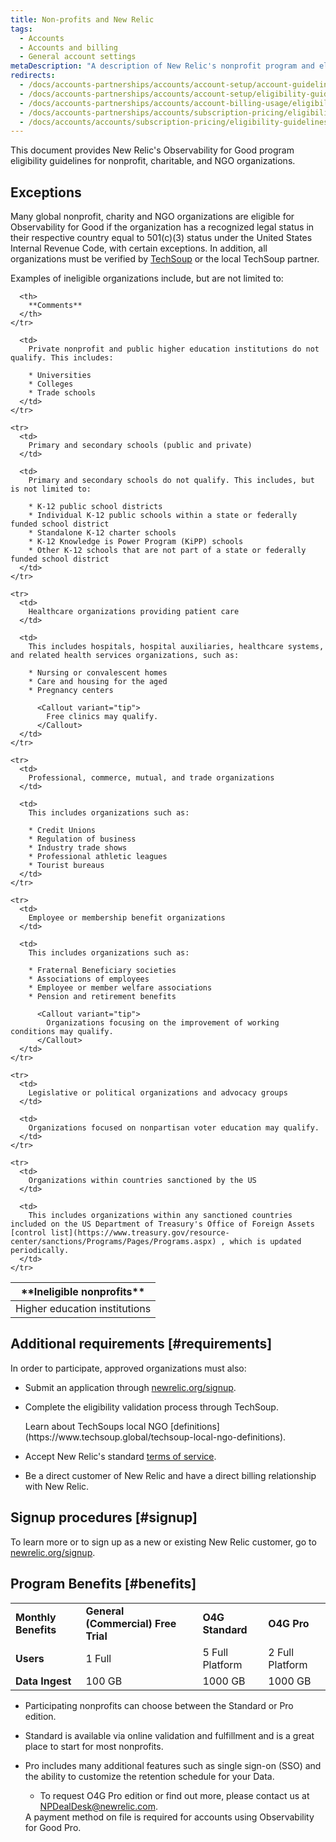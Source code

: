 ```yaml
---
title: Non-profits and New Relic
tags:
  - Accounts
  - Accounts and billing
  - General account settings
metaDescription: "A description of New Relic's nonprofit program and eligibility requirements."
redirects:
  - /docs/accounts-partnerships/accounts/account-setup/account-guidelines-nonprofits
  - /docs/accounts-partnerships/accounts/account-setup/eligibility-guidelines-new-relic-nonprofit-program
  - /docs/accounts-partnerships/accounts/account-billing-usage/eligibility-guidelines-new-relic-nonprofit-program
  - /docs/accounts-partnerships/accounts/subscription-pricing/eligibility-guidelines-new-relic-nonprofit-program
  - /docs/accounts/accounts/subscription-pricing/eligibility-guidelines-new-relic-nonprofit-program
---
```


This document provides New Relic's Observability for Good program eligibility guidelines for nonprofit, charitable, and NGO organizations.

## Exceptions

Many global nonprofit, charity and NGO organizations are eligible for Observability for Good if the organization has a recognized legal status in their respective country equal to 501(c)(3) status under the United States Internal Revenue Code, with certain exceptions. In addition, all organizations must be verified by [TechSoup](https://www.techsoup.global/techsoup-local-ngo-definitions) or the local TechSoup partner.

Examples of ineligible organizations include, but are not limited to:

<table>
  <thead>
    <tr>
      <th style={{ width: "200px" }}>
        **Ineligible nonprofits**
      </th>

      <th>
        **Comments**
      </th>
    </tr>
  </thead>

  <tbody>
    <tr>
      <td>
        Higher education institutions
      </td>

      <td>
        Private nonprofit and public higher education institutions do not qualify. This includes:

        * Universities
        * Colleges
        * Trade schools
      </td>
    </tr>

    <tr>
      <td>
        Primary and secondary schools (public and private)
      </td>

      <td>
        Primary and secondary schools do not qualify. This includes, but is not limited to:

        * K-12 public school districts
        * Individual K-12 public schools within a state or federally funded school district
        * Standalone K-12 charter schools
        * K-12 Knowledge is Power Program (KiPP) schools
        * Other K-12 schools that are not part of a state or federally funded school district
      </td>
    </tr>

    <tr>
      <td>
        Healthcare organizations providing patient care
      </td>

      <td>
        This includes hospitals, hospital auxiliaries, healthcare systems, and related health services organizations, such as:

        * Nursing or convalescent homes
        * Care and housing for the aged
        * Pregnancy centers

          <Callout variant="tip">
            Free clinics may qualify.
          </Callout>
      </td>
    </tr>

    <tr>
      <td>
        Professional, commerce, mutual, and trade organizations
      </td>

      <td>
        This includes organizations such as:

        * Credit Unions
        * Regulation of business
        * Industry trade shows
        * Professional athletic leagues
        * Tourist bureaus
      </td>
    </tr>

    <tr>
      <td>
        Employee or membership benefit organizations
      </td>

      <td>
        This includes organizations such as:

        * Fraternal Beneficiary societies
        * Associations of employees
        * Employee or member welfare associations
        * Pension and retirement benefits

          <Callout variant="tip">
            Organizations focusing on the improvement of working conditions may qualify.
          </Callout>
      </td>
    </tr>

    <tr>
      <td>
        Legislative or political organizations and advocacy groups
      </td>

      <td>
        Organizations focused on nonpartisan voter education may qualify.
      </td>
    </tr>

    <tr>
      <td>
        Organizations within countries sanctioned by the US
      </td>

      <td>
        This includes organizations within any sanctioned countries included on the US Department of Treasury's Office of Foreign Assets [control list](https://www.treasury.gov/resource-center/sanctions/Programs/Pages/Programs.aspx) , which is updated periodically.
      </td>
    </tr>
  </tbody>
</table>

## Additional requirements [#requirements]

In order to participate, approved organizations must also:

* Submit an application through [newrelic.org/signup](https://www.newrelic.org/signup).
* Complete the eligibility validation process through TechSoup.

  <Callout variant="tip">
    Learn about TechSoups local NGO [definitions](https://www.techsoup.global/techsoup-local-ngo-definitions).
  </Callout>
* Accept New Relic's standard [terms of service](https://newrelic.com/terms).
* Be a direct customer of New Relic and have a direct billing relationship with New Relic.

## Signup procedures [#signup]

To learn more or to sign up as a new or existing New Relic customer, go to [newrelic.org/signup](https://www.newrelic.org/signup).

## Program Benefits [#benefits]

<table>
<tbody>
<tr>
<td><strong>Monthly </strong><strong>Benefits</strong></td>
<td><strong>General (Commercial) Free Trial</strong></td>
<td><strong>O4G Standard</strong></td>
<td><strong>O4G Pro</strong></td>
</tr>
<tr>
<td><strong>Users</strong></td>
<td>1 Full&nbsp;</td>
<td>5 Full Platform</td>
<td>2 Full Platform</td>
</tr>
<tr>
<td><strong>Data Ingest</strong></td>
<td>100 GB</td>
<td>1000 GB</td>
<td>1000 GB</td>
</tr>
</tbody>
</table>

* Participating nonprofits can choose between the Standard or Pro edition. 
* Standard is available via online validation and fulfillment and is a great place to start for most nonprofits.
* Pro includes many additional features such as single sign-on (SSO) and the ability to customize the retention schedule for your Data.
  * To request O4G Pro edition or find out more, please contact us at NPDealDesk@newrelic.com.

  <Callout variant="tip">
    A payment method on file is required for accounts using Observability for Good Pro.
  </Callout>

